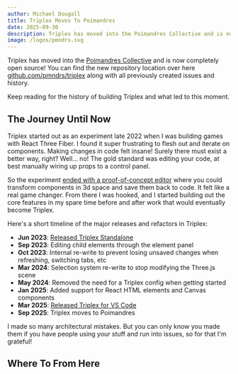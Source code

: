 ```yaml
---
author: Michael Dougall
title: Triplex Moves To Poimandres
date: 2025-09-30
description: Triplex has moved into the Poimandres Collective and is now completely open source!
image: /logos/pmndrs.svg
---
```


Triplex has moved into the [Poimandres Collective](https://pmnd.rs/) and is now completely open source! You can find the new repository location over here [github.com/pmndrs/triplex](https://github.com/pmndrs/triplex) along with all previously created issues and history.

Keep reading for the history of building Triplex and what led to this moment.

## The Journey Until Now

Triplex started out as an experiment late 2022 when I was building games with React Three Fiber. I found it super frustrating to flesh out and iterate on components. Making changes in code felt insane! Surely there must exist a better way, right? Well... no! The gold standard was editing your code, at best manually wiring up props to a control panel.

So the experiment [ended with a proof-of-concept editor](https://x.com/dougesdev/status/1597178413449904129) where you could transform components in 3d space and save them back to code. It felt like a real game changer. From there I was hooked, and I started building out the core features in my spare time before and after work that would eventually become Triplex.

Here's a short timeline of the major releases and refactors in Triplex:

- **Jun 2023**: [Released Triplex Standalone](https://x.com/dougesdev/status/1664874971481382913)
- **Sep 2023**: Editing child elements through the element panel
- **Oct 2023**: Internal re-write to prevent losing unsaved changes when refreshing, switching tabs, etc
- **Mar 2024**: Selection system re-write to stop modifying the Three.js scene
- **May 2024**: Removed the need for a Triplex config when getting started
- **Jan 2025**: Added support for React HTML elements and Canvas components
- **Mar 2025**: [Released Triplex for VS Code](https://x.com/trytriplex/status/1904135005670113636)
- **Sep 2025**: Triplex moves to Poimandres

I made so many architectural mistakes. But you can only know you made them if you have people using your stuff and run into issues, so for that I'm grateful!

## Where To From Here
